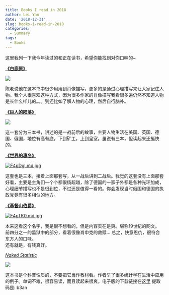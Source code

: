---
title: Books I read in 2018
author: Lei Yan
date: '2018-12-31'
slug: books-i-read-in-2018
categories:
  - Summary
tags:
  - Books
---
这里我列一下我今年读过的和正在读书，希望你能找到对你口味的~  

[**《白鹿原》**](https://book.douban.com/subject/19982771/)  

![](https://s1.ax1x.com/2018/12/31/F4SXct.jpg)  

陈老说他在这本书中很少用用到肖像描写，更多的是通过心理描写来让大家记住人物。我个人很喜欢这种方式，因为很多作家的肖像描写我看很多遍仍然不知道人物是长什么样儿的。。。到还比如了解人物的心理，然后自行脑补。  

[**《巨人的陨落》**](https://book.douban.com/subject/26698660/)  

![](https://s1.ax1x.com/2018/12/31/F4p3g1.md.jpg)

这一套分为三本书，讲述的是一战前后的故事，主要人物生活在美国、英国、德国、俄国，地位有高有底，下到矿工，上到皇室。虽说有三本，但读起来还挺快的。 

[**《世界的凛冬》**](https://book.douban.com/subject/26957760/)  

[![F4pDgI.md.jpg](https://s1.ax1x.com/2018/12/31/F4pDgI.md.jpg)](https://imgchr.com/i/F4pDgI)

这套也是三本，接着上面那套写，从一战后讲到二战后。我觉的这套没有上面那套好看，主要是主角们一个个都很杨超越，除了德国的一家子外都是各种光环加成，心理细节描写也不是很到位，不过还是值得一看的。你会发现当时俄国和德国的执政党竟有很多相似的地方。  

[**《基督山伯爵》**](https://book.douban.com/subject/25717151/)  

[![F4pTK0.md.jpg](https://s1.ax1x.com/2018/12/31/F4pTK0.md.jpg)](https://imgchr.com/i/F4pTK0) 

本来这看这个名字，我是很不想看的，但是内容实在是爽。堪称19世纪的网文。前四分之一的监狱中的部分，看着很像肖申克的救赎... 总之，快意恩仇，很符合东方人的口味。  
还有就是，有钱真好。

[*Naked Statistic*](https://www.amazon.com/Naked-Statistics-Stripping-Dread-Data/dp/039334777X/ref=sr_1_2?ie=UTF8&qid=1546226927&sr=8-2&keywords=naked+statistic)   

![](https://s1.ax1x.com/2018/12/31/F4pLaF.jpg)  

这本书是个科普性质的，不要把它当作教材看。作者举了很多统计学在生活中应用的例子。单词不难，很容易读，而且读起来很爽。电子版的下载链接在[这里](https://pan.baidu.com/s/1sFk0xavWlB7-CyBLlI3XNg) 提取码是: b3an 












